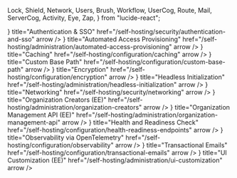   Lock,
  Shield,
  Network,
  Users,
  Brush,
  Workflow,
  UserCog,
  Route,
  Mail,
  ServerCog,
  Activity,
  Eye,
  Zap,
} from "lucide-react";


<Cards num={3}>
  <Cards.Card
    icon={<Lock size="24" />}
    title="Authentication & SSO"
    href="/self-hosting/security/authentication-and-sso"
    arrow
  />
  <Cards.Card
    icon={<UserCog size="24" />}
    title="Automated Access Provisioning"
    href="/self-hosting/administration/automated-access-provisioning"
    arrow
  />
  <Cards.Card
    icon={<Zap size="24" />}
    title="Caching"
    href="/self-hosting/configuration/caching"
    arrow
  />
  <Cards.Card
    icon={<Route size="24" />}
    title="Custom Base Path"
    href="/self-hosting/configuration/custom-base-path"
    arrow
  />
  <Cards.Card
    icon={<Shield size="24" />}
    title="Encryption"
    href="/self-hosting/configuration/encryption"
    arrow
  />
  <Cards.Card
    icon={<Workflow size="24" />}
    title="Headless Initialization"
    href="/self-hosting/administration/headless-initialization"
    arrow
  />
  <Cards.Card
    icon={<Network size="24" />}
    title="Networking"
    href="/self-hosting/security/networking"
    arrow
  />
  <Cards.Card
    icon={<Users size="24" />}
    title="Organization Creators (EE)"
    href="/self-hosting/administration/organization-creators"
    arrow
  />
  <Cards.Card
    icon={<ServerCog size="24" />}
    title="Organization Management API (EE)"
    href="/self-hosting/administration/organization-management-api"
    arrow
  />
  <Cards.Card
    icon={<Activity size="24" />}
    title="Health and Readiness Check"
    href="/self-hosting/configuration/health-readiness-endpoints"
    arrow
  />
  <Cards.Card
    icon={<Eye size="24" />}
    title="Observability via OpenTelemetry"
    href="/self-hosting/configuration/observability"
    arrow
  />
  <Cards.Card
    icon={<Mail size="24" />}
    title="Transactional Emails"
    href="/self-hosting/configuration/transactional-emails"
    arrow
  />
  <Cards.Card
    icon={<Brush size="24" />}
    title="UI Customization (EE)"
    href="/self-hosting/administration/ui-customization"
    arrow
  />
</Cards>
